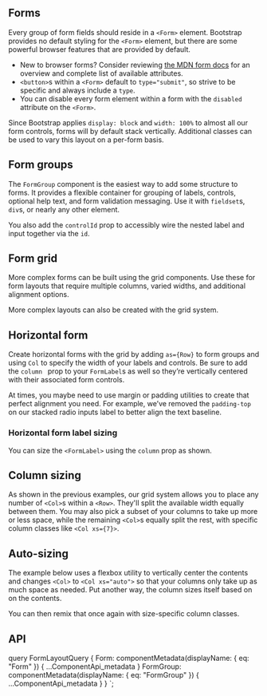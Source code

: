 


<PageHeader
  title="Layout"
  subTitle="Give your forms some structure—from inline to horizontal to custom grid
  implementations—with our form layout options."
/>

## Forms

Every group of form fields should reside in a `<Form>` element. Bootstrap
provides no default styling for the `<Form>` element, but there are some
powerful browser features that are provided by default.

- New to browser forms? Consider reviewing [the MDN form docs](https://developer.mozilla.org/en-US/docs/Web/HTML/Element/form)
  for an overview and complete list of available attributes.
- `<button>`s within a `<Form>` default to `type="submit"`, so strive to be
  specific and always include a `type`.
- You can disable every form element within a form with the `disabled` attribute
  on the `<Form>`.

Since Bootstrap applies `display: block` and `width: 100%` to almost all our
form controls, forms will by default stack vertically. Additional classes can
be used to vary this layout on a per-form basis.

## Form groups

The `FormGroup` component is the easiest way to add some structure to forms.
It provides a flexible container for grouping of labels, controls, optional
help text, and form validation messaging. Use it with `fieldset`s, `div`s,
or nearly any other element.

You also add the `controlId` prop to accessibly wire the nested label and
input together via the `id`.

<ReactPlayground codeText={FormGroup} />

## Form grid

More complex forms can be built using the grid components. Use these for
form layouts that require multiple columns, varied widths, and additional
alignment options.

<ReactPlayground codeText={GridBasic} />

More complex layouts can also be created with the grid system.

<ReactPlayground codeText={GridComplex} />

## Horizontal form

Create horizontal forms with the grid by adding `as={Row}` to form groups and
using `Col` to specify the width of your labels and controls. Be sure to add
the `column ` prop to your `FormLabel`s as well so they’re vertically centered
with their associated form controls.

At times, you maybe need to use margin or padding utilities to create that
perfect alignment you need. For example, we’ve removed the `padding-top` on our
stacked radio inputs label to better align the text baseline.

<ReactPlayground codeText={Horizontal} />

### Horizontal form label sizing

You can size the `<FormLabel>` using the `column` prop as shown.

<ReactPlayground codeText={FormLabelSizing} />

## Column sizing

As shown in the previous examples, our grid system allows you to place any number
of `<Col>`s within a `<Row>`. They'll split the available width equally between
them. You may also pick a subset of your columns to take up more or less space,
while the remaining `<Col>`s equally split the rest, with specific column classes
like `<Col xs={7}>`.

<ReactPlayground codeText={GridColSizes} />

## Auto-sizing

The example below uses a flexbox utility to vertically center the contents and
changes `<Col>` to `<Col xs="auto">` so that your columns only take up as much
space as needed. Put another way, the column sizes itself based on on the contents.

<ReactPlayground codeText={GridAutoSizing} />

You can then remix that once again with size-specific column classes.

<ReactPlayground codeText={GridAutoSizingColMix} />

## API

<ComponentApi metadata={props.data.FormGroup} exportedBy={props.data.Form} />

  query FormLayoutQuery {
    Form: componentMetadata(displayName: { eq: "Form" }) {
      ...ComponentApi_metadata
    }
    FormGroup: componentMetadata(displayName: { eq: "FormGroup" }) {
      ...ComponentApi_metadata
    }
  }
`;
